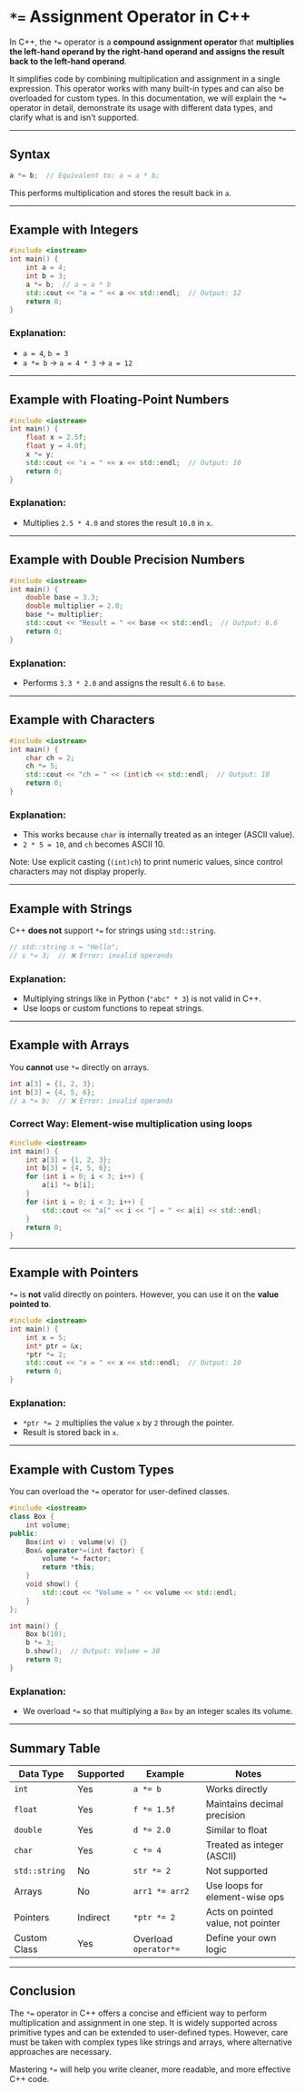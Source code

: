 # `*=` Assignment Operator in C++

In C++, the `*=` operator is a **compound assignment operator** that **multiplies the left-hand operand by the right-hand operand and assigns the result back to the left-hand operand**.

It simplifies code by combining multiplication and assignment in a single expression. This operator works with many built-in types and can also be overloaded for custom types. In this documentation, we will explain the `*=` operator in detail, demonstrate its usage with different data types, and clarify what is and isn’t supported.

---

## Syntax

```cpp
a *= b;  // Equivalent to: a = a * b;
```

This performs multiplication and stores the result back in `a`.

---

## Example with Integers

```cpp filename="multiply_integers.cpp" copy {5}
#include <iostream>
int main() {
    int a = 4;
    int b = 3;
    a *= b;  // a = a * b
    std::cout << "a = " << a << std::endl;  // Output: 12
    return 0;
}
```

### Explanation:

- `a = 4`, `b = 3`
- `a *= b` → `a = 4 * 3` → `a = 12`

---

## Example with Floating-Point Numbers

```cpp filename="multiply_floats.cpp" copy {5}
#include <iostream>
int main() {
    float x = 2.5f;
    float y = 4.0f;
    x *= y;
    std::cout << "x = " << x << std::endl;  // Output: 10
    return 0;
}
```

### Explanation:

- Multiplies `2.5 * 4.0` and stores the result `10.0` in `x`.

---

## Example with Double Precision Numbers

```cpp filename="multiply_doubles.cpp" copy {5}
#include <iostream>
int main() {
    double base = 3.3;
    double multiplier = 2.0;
    base *= multiplier;
    std::cout << "Result = " << base << std::endl;  // Output: 6.6
    return 0;
}
```

### Explanation:

- Performs `3.3 * 2.0` and assigns the result `6.6` to `base`.

---

## Example with Characters

```cpp filename="multiply_characters.cpp" copy {5}
#include <iostream>
int main() {
    char ch = 2;
    ch *= 5;
    std::cout << "ch = " << (int)ch << std::endl;  // Output: 10
    return 0;
}
```

### Explanation:

- This works because `char` is internally treated as an integer (ASCII value).
- `2 * 5 = 10`, and `ch` becomes ASCII 10.

Note: Use explicit casting (`(int)ch`) to print numeric values, since control characters may not display properly.

---

## Example with Strings

C++ **does not** support `*=` for strings using `std::string`.

```cpp filename="multiply_strings_error.cpp" copy {6}
// std::string s = "Hello";
// s *= 3;  // ❌ Error: invalid operands
```

### Explanation:

- Multiplying strings like in Python (`"abc" * 3`) is not valid in C++.
- Use loops or custom functions to repeat strings.

---

## Example with Arrays

You **cannot** use `*=` directly on arrays.

```cpp filename="multiply_arrays_invalid.cpp" copy {4}
int a[3] = {1, 2, 3};
int b[3] = {4, 5, 6};
// a *= b;  // ❌ Error: invalid operands
```

### Correct Way: Element-wise multiplication using loops

```cpp filename="multiply_arrays_loop.cpp" copy {7-9}
#include <iostream>
int main() {
    int a[3] = {1, 2, 3};
    int b[3] = {4, 5, 6};
    for (int i = 0; i < 3; i++) {
        a[i] *= b[i];
    }
    for (int i = 0; i < 3; i++) {
        std::cout << "a[" << i << "] = " << a[i] << std::endl;
    }
    return 0;
}
```

---

## Example with Pointers

`*=` is **not** valid directly on pointers. However, you can use it on the **value pointed to**.

```cpp filename="multiply_pointer_value.cpp" copy {7}
#include <iostream>
int main() {
    int x = 5;
    int* ptr = &x;
    *ptr *= 2;
    std::cout << "x = " << x << std::endl;  // Output: 10
    return 0;
}
```

### Explanation:

- `*ptr *= 2` multiplies the value `x` by `2` through the pointer.
- Result is stored back in `x`.

---

## Example with Custom Types

You can overload the `*=` operator for user-defined classes.

```cpp filename="custom_operator_multiply.cpp" copy {7-11}
#include <iostream>
class Box {
    int volume;
public:
    Box(int v) : volume(v) {}
    Box& operator*=(int factor) {
        volume *= factor;
        return *this;
    }
    void show() {
        std::cout << "Volume = " << volume << std::endl;
    }
};

int main() {
    Box b(10);
    b *= 3;
    b.show();  // Output: Volume = 30
    return 0;
}
```

### Explanation:

- We overload `*=` so that multiplying a `Box` by an integer scales its volume.

---

## Summary Table

| Data Type     | Supported | Example               | Notes                              |
| ------------- | --------- | --------------------- | ---------------------------------- |
| `int`         | Yes       | `a *= b`              | Works directly                     |
| `float`       | Yes       | `f *= 1.5f`           | Maintains decimal precision        |
| `double`      | Yes       | `d *= 2.0`            | Similar to float                   |
| `char`        | Yes       | `c *= 4`              | Treated as integer (ASCII)         |
| `std::string` | No        | `str *= 2`            | Not supported                      |
| Arrays        | No        | `arr1 *= arr2`        | Use loops for element-wise ops     |
| Pointers      | Indirect  | `*ptr *= 2`           | Acts on pointed value, not pointer |
| Custom Class  | Yes       | Overload `operator*=` | Define your own logic              |

---

## Conclusion

The `*=` operator in C++ offers a concise and efficient way to perform multiplication and assignment in one step. It is widely supported across primitive types and can be extended to user-defined types. However, care must be taken with complex types like strings and arrays, where alternative approaches are necessary.

Mastering `*=` will help you write cleaner, more readable, and more effective C++ code.
